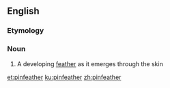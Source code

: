 ==English==

===Etymology===
{{compound|en|pin|feather}}

===Noun===
{{en-noun}}

# A developing [[feather]] as it emerges through the skin

[[et:pinfeather]]
[[ku:pinfeather]]
[[zh:pinfeather]]